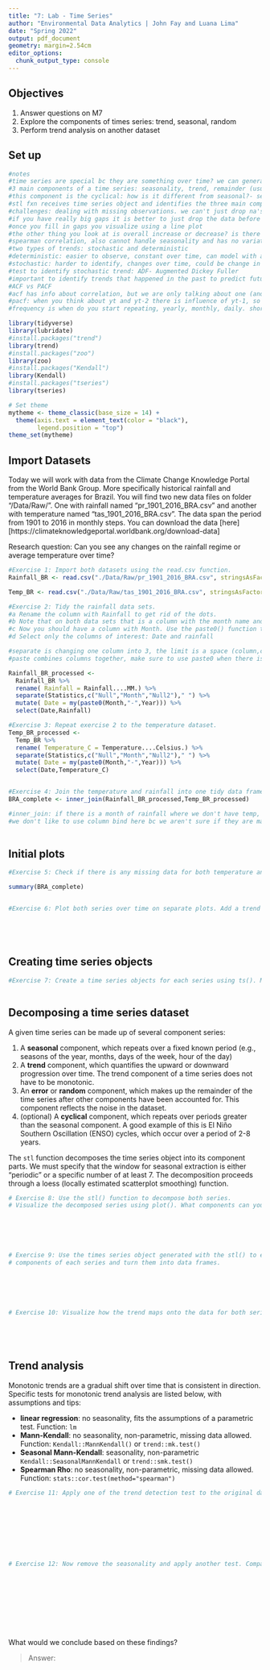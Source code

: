 ```yaml
---
title: "7: Lab - Time Series"
author: "Environmental Data Analytics | John Fay and Luana Lima"
date: "Spring 2022"
output: pdf_document
geometry: margin=2.54cm
editor_options: 
  chunk_output_type: console
---
```


## Objectives
1. Answer questions on M7
2. Explore the components of times series: trend, seasonal, random
3. Perform trend analysis on another dataset

## Set up

```r
#notes
#time series are special bc they are something over time? we can generate projections perhaps to make a more informed decisions
#3 main components of a time series: seasonality, trend, remainder (usually the hardest part to forecast, not explain by trend or seasonality) 
#this component is the cyclical: how is it different from seasonal?- seasonal is over one calendar year, goes along with season, day or hour, cyclical is also repeated but longer durations, ,perhaps only one or two cycles a year, could be even once every 10 years. we need more data to see these 
#stl fxn receives time series object and identifies the three main components, if you sum 3 components you get original data (that's why its a decomposition)
#challenges: dealing with missing observations. we can't just drop na's because it would mess up the spacing (since they are over time and locked to that time, you can't just skip july for ex) instead of getting rid of them we fill them out (model?) using linear interpolation you just connect the dots. not change the series at all
#if you have really big gaps it is better to just drop the data before the gap
#once you fill in gaps you visualize using a line plot 
#the other thing you look at is overall increase or decrease? is there one? how can you be sure? mann kendall, can't use this for seasonal time series, because it will be confused sine it is going up and done. you have to use seasonal mann kendall! it looks  at each season and then you combine the trends from each season to get an overall test 
#spearman correlation, also cannot handle seasonality and has no variation to include seasonality. to get rid of seasonality, you can just subtract from original data (you have to do this in the assignment). or you can group seasonal data, like months over year... i'm a little confused on this one
#two types of trends: stochastic and deterministic 
#deterministic: easier to observe, constant over time, can model with a regression line
#stochastic: harder to identify, changes over time, could be change in pace, could trend up and down 
#test to identify stochastic trend: ADF- Augmented Dickey Fuller 
#important to identify trends that happened in the past to predict future 
#ACF vs PACF
#acf has info about correlation, but we are only talking about one (and time lol) so this is trying to find how yt is related to yt-1 ...etc. help identify order of model. how relevant are previous observations to current observation (helps forcast)
#pacf: when you think about yt and yt-2 there is influence of yt-1, so this model tries to erase that influence, the interaction in between observations. this is important bc there might be high correlation between two observations due to influence of other observations, helps with order of model as well. 
#frequency is when do you start repeating, yearly, monthly, daily. shorter time interval

library(tidyverse)
library(lubridate)
#install.packages("trend")
library(trend)
#install.packages("zoo")
library(zoo)
#install.packages("Kendall")
library(Kendall)
#install.packages("tseries")
library(tseries)

# Set theme
mytheme <- theme_classic(base_size = 14) +
  theme(axis.text = element_text(color = "black"), 
        legend.position = "top")
theme_set(mytheme)
```

## Import Datasets

Today we will work with data from the Climate Change Knowledge Portal from the World Bank Group. More specifically historical rainfall and temperature averages for Brazil. You will find two new data files on folder "/Data/Raw/". One with rainfall named "pr_1901_2016_BRA.csv" and another with temperature named "tas_1901_2016_BRA.csv". The data span the period from 1901 to 2016 in monthly steps. You can download the data [here][https://climateknowledgeportal.worldbank.org/download-data]

Research question: Can you see any changes on the rainfall regime or average temperature over time?

```r
#Exercise 1: Import both datasets using the read.csv function.
Rainfall_BR <- read.csv("./Data/Raw/pr_1901_2016_BRA.csv", stringsAsFactors = TRUE)

Temp_BR <- read.csv("./Data/Raw/tas_1901_2016_BRA.csv", stringsAsFactors = TRUE)

#Exercise 2: Tidy the rainfall data sets.
#a Rename the column with Rainfall to get rid of the dots.
#b Note that on both data sets that is a column with the month name and average. Convert it to a Month column by separating the string, i.e., month in one column and the word "Average" on another. Hint: use the separate() function in the pipe.
#c Now you should have a column with Month. Use the paste0() function to paste month and year together and create a date object.
#d Select only the columns of interest: Date and rainfall

#separate is changing one column into 3, the limit is a space (column,c("new column", "new column"), "limit")
#paste combines columns together, make sure to use paste0 when there is no separater?

Rainfall_BR_processed <-
  Rainfall_BR %>% 
  rename( Rainfall = Rainfall....MM.) %>% 
  separate(Statistics,c("Null","Month","Null2")," ") %>% 
  mutate( Date = my(paste0(Month,"-",Year))) %>% 
  select(Date,Rainfall)

#Exercise 3: Repeat exercise 2 to the temperature dataset.
Temp_BR_processed <-
  Temp_BR %>% 
  rename( Temperature_C = Temperature....Celsius.) %>% 
  separate(Statistics,c("Null","Month","Null2")," ") %>% 
  mutate( Date = my(paste0(Month,"-",Year))) %>% 
  select(Date,Temperature_C)  


#Exercise 4: Join the temperature and rainfall into one tidy data frame with 3 columns: Date, Rainfall and Temperature.
BRA_complete <- inner_join(Rainfall_BR_processed,Temp_BR_processed)

#inner_join: if there is a month of rainfall where we don't have temp, r just assigns na but won't delete. use this in the assignment!! you can also use left_join 
#we don't like to use column bind here bc we aren't sure if they are matching up times
           
```


## Initial plots

```r

#Exercise 5: Check if there is any missing data for both temperature and rainfall series.

summary(BRA_complete)


#Exercise 6: Plot both series over time on separate plots. Add a trend line using geom_smooth(). Can you say something about the trend just by visualizing the data?






```

## Creating time series objects

```r
#Exercise 7: Create a time series objects for each series using ts(). Make sure you specify the starting point and frequency.



```


## Decomposing a time series dataset

A given time series can be made up of several component series: 

1. A **seasonal** component, which repeats over a fixed known period (e.g., seasons of the year, months, days of the week, hour of the day)
2. A **trend** component, which quantifies the upward or downward progression over time. The trend component of a time series does not have to be monotonic.
3. An **error** or **random** component, which makes up the remainder of the time series after other components have been accounted for. This component reflects the noise in the dataset. 
4. (optional) A **cyclical** component, which repeats over periods greater than the seasonal component. A good example of this is El Niño Southern Oscillation (ENSO) cycles, which occur over a period of 2-8 years.


The `stl` function decomposes the time series object into its component parts. We must specify that the window for seasonal extraction is either "periodic" or a specific number of at least 7. The decomposition proceeds through a loess (locally estimated scatterplot smoothing) function.

```r

# Exercise 8: Use the stl() function to decompose both series. 
# Visualize the decomposed series using plot(). What components can you identify?






# Exercise 9: Use the times series object generated with the stl() to extract the 
# components of each series and turn them into data frames.






# Exercise 10: Visualize how the trend maps onto the data for both series






```


## Trend analysis

Monotonic trends are a gradual shift over time that is consistent in direction. Specific tests for monotonic trend analysis are listed below, with assumptions and tips: 

* **linear regression**: no seasonality, fits the assumptions of a parametric test. Function: `lm`
* **Mann-Kendall**: no seasonality, non-parametric, missing data allowed. Function: `Kendall::MannKendall()` or `trend::mk.test()`
* **Seasonal Mann-Kendall**: seasonality, non-parametric `Kendall::SeasonalMannKendall` or `trend::smk.test()`
* **Spearman Rho**: no seasonality, non-parametric, missing data allowed. Function: `stats::cor.test(method="spearman")`


```r

# Exercise 11: Apply one of the trend detection test to the original data set. Remember that the data has seasonal component, which test can be applied in this case?









# Exercise 12: Now remove the seasonality and apply another test. Compare the results with what you obtained on Exercise 9.











```

What would we conclude based on these findings? 

> Answer:


